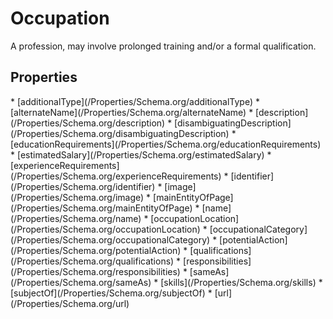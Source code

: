   
# Occupation

A profession, may involve prolonged training and/or a formal qualification.

## Properties

<Grid>
* [additionalType](/Properties/Schema.org/additionalType)
* [alternateName](/Properties/Schema.org/alternateName)
* [description](/Properties/Schema.org/description)
* [disambiguatingDescription](/Properties/Schema.org/disambiguatingDescription)
* [educationRequirements](/Properties/Schema.org/educationRequirements)
* [estimatedSalary](/Properties/Schema.org/estimatedSalary)
* [experienceRequirements](/Properties/Schema.org/experienceRequirements)
* [identifier](/Properties/Schema.org/identifier)
* [image](/Properties/Schema.org/image)
* [mainEntityOfPage](/Properties/Schema.org/mainEntityOfPage)
* [name](/Properties/Schema.org/name)
* [occupationLocation](/Properties/Schema.org/occupationLocation)
* [occupationalCategory](/Properties/Schema.org/occupationalCategory)
* [potentialAction](/Properties/Schema.org/potentialAction)
* [qualifications](/Properties/Schema.org/qualifications)
* [responsibilities](/Properties/Schema.org/responsibilities)
* [sameAs](/Properties/Schema.org/sameAs)
* [skills](/Properties/Schema.org/skills)
* [subjectOf](/Properties/Schema.org/subjectOf)
* [url](/Properties/Schema.org/url)
</Grid>

